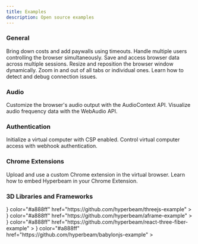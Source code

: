 ```yaml
---
title: Examples
description: Open source examples
---
```


### General

<CardGroup cols={2}>
  <Card
    title="Timeouts"
    icon="timer"
    color="#a888ff"
    href="https://github.com/hyperbeam/examples/tree/master/timeout"
  >
    Bring down costs and add paywalls using timeouts.
  </Card>
  <Card
    title="Multi Cursor"
    icon="arrow-pointer"
    color="#a888ff"
    href="https://github.com/hyperbeam/examples/tree/master/multicursor"
  >
    Handle multiple users controlling the browser simultaneously.
  </Card>
  <Card
    title="Persistence"
    icon="floppy-disk"
    color="#a888ff"
    href="https://github.com/hyperbeam/examples/tree/master/persistence"
  >
    Save and access browser data across multiple sessions.
  </Card>
  <Card
    title="Resize"
    icon="up-right-and-down-left-from-center"
    color="#a888ff"
    href="https://github.com/hyperbeam/examples/tree/master/resize"
  >
    Resize and reposition the browser window dynamically.
  </Card>
  <Card
    title="Zoom"
    icon="magnifying-glass"
    color="#a888ff"
    href="https://github.com/hyperbeam/examples/tree/master/zoom"
  >
    Zoom in and out of all tabs or individual ones.
  </Card>
  <Card
    title="Troubleshooting"
    icon="wifi-exclamation"
    color="#a888ff"
    href="https://github.com/hyperbeam/examples/tree/master/troubleshooting"
  >
    Learn how to detect and debug connection issues.
  </Card>
</CardGroup>

### Audio

<CardGroup cols={2}>
  <Card
    title="Audio Context"
    icon="square-sliders-vertical"
    color="#a888ff"
    href="https://github.com/hyperbeam/examples/tree/master/audio-context"
  >
    Customize the browser's audio output with the AudioContext API.
  </Card>
  <Card
    title="Audio Visualization"
    icon="waveform-lines"
    color="#a888ff"
    href="https://github.com/hyperbeam/examples/tree/master/audio-visualization"
  >
    Visualize audio frequency data with the WebAudio API.
  </Card>
</CardGroup>

### Authentication

<CardGroup>
  <Card
    title="Content Security Policy"
    icon="shield-check"
    color="#a888ff"
    href="https://github.com/hyperbeam/examples/tree/master/content-security-policy"
  >
    Initialize a virtual computer with CSP enabled.
  </Card>
  <Card
    title="Webhook Authentication"
    icon="key"
    color="#a888ff"
    href="https://github.com/hyperbeam/examples/tree/master/webhook-auth"
  >
    Control virtual computer access with webhook authentication.
  </Card>
</CardGroup>

### Chrome Extensions

<CardGroup cols={2}>
  <Card
    title="Upload Custom Chrome Extension"
    icon="cloud-arrow-up"
    color="#a888ff"
    href="https://github.com/hyperbeam/examples/tree/master/load-custom-chrome-extension"
  >
    Upload and use a custom Chrome extension in the virtual browser.
  </Card>
  <Card
    title="Embed in Chrome Extension"
    icon="chrome"
    color="#a888ff"
    href="https://github.com/hyperbeam/examples/tree/master/embed-in-chrome-extension"
  >
    Learn how to embed Hyperbeam in your Chrome Extension.
  </Card>
</CardGroup>

### 3D Libraries and Frameworks

<CardGroup cols={2}>
  <Card
    title="Three.js Example"
    icon={
      <img src="https://mintlify.s3-us-west-1.amazonaws.com/hyperbeam/assets/threejs-logo.svg" />
    }
    color="#a888ff"
    href="https://github.com/hyperbeam/threejs-example"
  ></Card>
  <Card
    title="A-Frame Example"
    icon={
      <img src="https://mintlify.s3-us-west-1.amazonaws.com/hyperbeam/assets/aframe-logo.png" />
    }
    color="#a888ff"
    href="https://github.com/hyperbeam/aframe-example"
  ></Card>
  <Card
    title="React Three Fiber Example"
    icon={
      <img src="https://mintlify.s3-us-west-1.amazonaws.com/hyperbeam/assets/react-logo.svg" />
    }
    color="#a888ff"
    href="https://github.com/hyperbeam/react-three-fiber-example"
  ></Card>
  <Card
    title="Babylon.js Example"
    icon={
      <img src="https://mintlify.s3-us-west-1.amazonaws.com/hyperbeam/assets/babylonjs-logo.svg" />
    }
    color="#a888ff"
    href="https://github.com/hyperbeam/babylonjs-example"
  ></Card>
</CardGroup>

